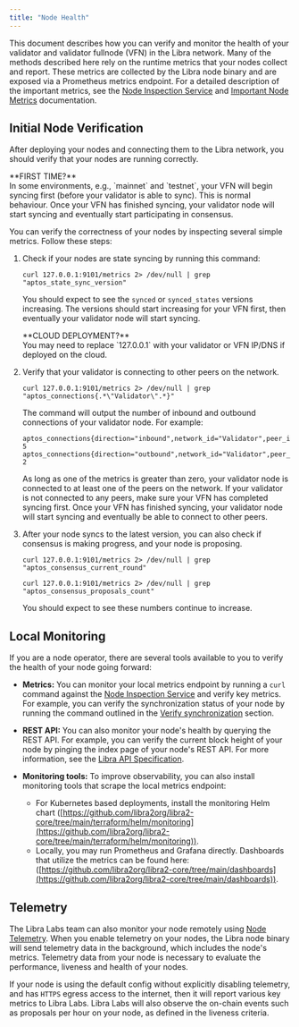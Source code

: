 ```yaml
---
title: "Node Health"
---
```



This document describes how you can verify and monitor the health of your validator and validator fullnode (VFN) in the
Libra network. Many of the methods described here rely on the runtime metrics that your nodes collect and report. These
metrics are collected by the Libra node binary and are exposed via a Prometheus metrics endpoint. For a detailed
description of the important metrics, see the [Node Inspection Service](/network/nodes/measure/node-inspection-service) and
[Important Node Metrics](/network/nodes/measure/important-metrics) documentation.

## Initial Node Verification

After deploying your nodes and connecting them to the Libra network, you should verify that your nodes are running
correctly.

<Aside type="note">
  **FIRST TIME?**<br />
  In some environments, e.g., `mainnet` and `testnet`, your VFN will begin syncing first (before your validator is able to sync).
  This is normal behaviour. Once your VFN has finished syncing, your validator node will start syncing and eventually start participating in consensus.
</Aside>

You can verify the correctness of your nodes by inspecting several simple metrics. Follow these steps:

1. Check if your nodes are state syncing by running this command:

   ```shellscript filename="Terminal"
   curl 127.0.0.1:9101/metrics 2> /dev/null | grep "aptos_state_sync_version"
   ```

   You should expect to see the `synced` or `synced_states` versions increasing. The versions should start increasing
   for your VFN first, then eventually your validator node will start syncing.

   <Aside type="note">
     **CLOUD DEPLOYMENT?**<br />
     You may need to replace `127.0.0.1` with your validator or VFN IP/DNS if deployed on the cloud.
   </Aside>

2. Verify that your validator is connecting to other peers on the network.

   ```shellscript filename="Terminal"
   curl 127.0.0.1:9101/metrics 2> /dev/null | grep "aptos_connections{.*\"Validator\".*}"
   ```

   The command will output the number of inbound and outbound connections of your validator node. For example:

   ```shellscript filename="Terminal"
   aptos_connections{direction="inbound",network_id="Validator",peer_id="f326fd30",role_type="validator"} 5
   aptos_connections{direction="outbound",network_id="Validator",peer_id="f326fd30",role_type="validator"} 2
   ```

   As long as one of the metrics is greater than zero, your validator node is connected to at least one of the peers on the network. If your validator is not
   connected to any peers, make sure your VFN has completed syncing first. Once your VFN has finished syncing, your validator
   node will start syncing and eventually be able to connect to other peers.

3. After your node syncs to the latest version, you can also check if consensus is making progress, and your node is proposing.

   ```shellscript filename="Terminal"
   curl 127.0.0.1:9101/metrics 2> /dev/null | grep "aptos_consensus_current_round"

   curl 127.0.0.1:9101/metrics 2> /dev/null | grep "aptos_consensus_proposals_count"
   ```

   You should expect to see these numbers continue to increase.

## Local Monitoring

If you are a node operator, there are several tools available to you to verify the health of your node going forward:

- **Metrics:** You can monitor your local metrics endpoint by running a `curl` command against the
  [Node Inspection Service](/network/nodes/measure/node-inspection-service) and verify key metrics. For example, you can
  verify the synchronization status of your node by running the command outlined in the
  [Verify synchronization](/network/nodes/full-node/verify-pfn#verify-synchronization) section.

- **REST API:** You can also monitor your node's health by querying the REST API. For example, you can verify the
  current block height of your node by pinging the index page of your node's REST API. For more information, see the
  [Libra API Specification](/build/apis/fullnode-rest-api).

- **Monitoring tools:** To improve observability, you can also install monitoring tools that scrape the local metrics endpoint:
  - For Kubernetes based deployments, install the monitoring Helm chart ([https://github.com/libra2org/libra2-core/tree/main/terraform/helm/monitoring](https://github.com/libra2org/libra2-core/tree/main/terraform/helm/monitoring)).
  - Locally, you may run Prometheus and Grafana directly. Dashboards that utilize the metrics can be found here: ([https://github.com/libra2org/libra2-core/tree/main/dashboards](https://github.com/libra2org/libra2-core/tree/main/dashboards)).

## Telemetry

The Libra Labs team can also monitor your node remotely using [Node Telemetry](/network/nodes/configure/telemetry). When you enable telemetry on
your nodes, the Libra node binary will send telemetry data in the background, which includes the node's metrics.
Telemetry data from your node is necessary to evaluate the performance, liveness and health of your nodes.

If your node is using the default config without explicitly disabling telemetry, and has `HTTPS` egress access to the
internet, then it will report various key metrics to Libra Labs. Libra Labs will also observe the on-chain events
such as proposals per hour on your node, as defined in the liveness criteria.
